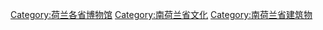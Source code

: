 [[Category:荷兰各省博物馆|Category:荷兰各省博物馆]]
[[Category:南荷兰省文化|Category:南荷兰省文化]]
[[Category:南荷兰省建筑物|Category:南荷兰省建筑物]]